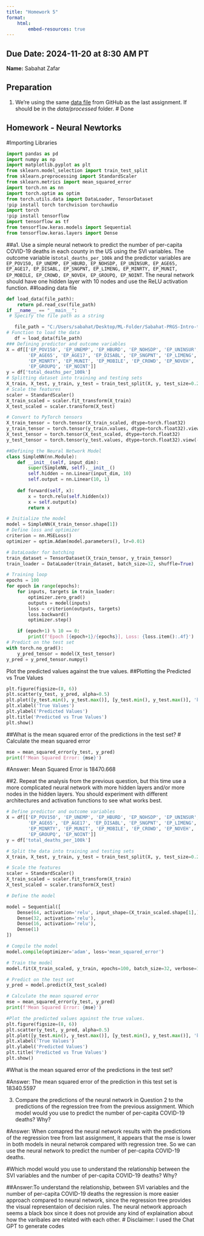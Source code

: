 ```yaml
---
title: "Homework 5"
format: 
    html:
        embed-resources: true
---
```



__Due Date:__ 2024-11-20 at 8:30 AM PT
---


__Name:__ Sabahat Zafar


## Preparation

1. We're using the same [data file](https://github.com/gabehassler/PRGS-Intro-to-ML-2024/blob/main/data/processed/svi_covid.csv) from GitHub as the last assignment.
If should be in the _data/processed_ folder.
# Done


## Homework - Neural Newtorks
#Importing Libraries
```python
import pandas as pd
import numpy as np
import matplotlib.pyplot as plt
from sklearn.model_selection import train_test_split
from sklearn.preprocessing import StandardScaler
from sklearn.metrics import mean_squared_error
import torch.nn as nn
import torch.optim as optim
from torch.utils.data import DataLoader, TensorDataset
!pip install torch torchvision torchaudio
import torch
!pip install tensorflow
import tensorflow as tf
from tensorflow.keras.models import Sequential
from tensorflow.keras.layers import Dense

````


##a1. Use a simple neural network to predict the number of per-capita COVID-19 deaths in each county in the US using the SVI variables.
The outcome variable is`total_deaths_per_100k` and the predictor variables are `EP_POV150, EP_UNEMP, EP_HBURD, EP_NOHSDP, EP_UNINSUR, EP_AGE65, EP_AGE17, EP_DISABL, EP_SNGPNT, EP_LIMENG, EP_MINRTY, EP_MUNIT, EP_MOBILE, EP_CROWD, EP_NOVEH, EP_GROUPQ, EP_NOINT`.
The neural network should have one hidden layer with 10 nodes and use the ReLU activation function.
##loading data file
```python
def load_data(file_path):
    return pd.read_csv(file_path)
if __name__ == "__main__":
 # Specify the file path as a string

   file_path = "C:/Users/sabahat/Desktop/ML-Folder/Sabahat-PRGS-Intro-to-ML-2024/data/processed/svi_covid.csv"
# Function to load the data
   df = load_data(file_path)
### Defining predictor and outcome variables
X = df[['EP_POV150', 'EP_UNEMP', 'EP_HBURD', 'EP_NOHSDP', 'EP_UNINSUR', 
        'EP_AGE65', 'EP_AGE17', 'EP_DISABL', 'EP_SNGPNT', 'EP_LIMENG', 
        'EP_MINRTY', 'EP_MUNIT', 'EP_MOBILE', 'EP_CROWD', 'EP_NOVEH', 
        'EP_GROUPQ', 'EP_NOINT']]
y = df['total_deaths_per_100k']
# Splitting dataset into training and testing sets
X_train, X_test, y_train, y_test = train_test_split(X, y, test_size=0.2, random_state=42)
# Scale the features
scaler = StandardScaler()
X_train_scaled = scaler.fit_transform(X_train)
X_test_scaled = scaler.transform(X_test)

# Convert to PyTorch tensors
X_train_tensor = torch.tensor(X_train_scaled, dtype=torch.float32)
y_train_tensor = torch.tensor(y_train.values, dtype=torch.float32).view(-1, 1)
X_test_tensor = torch.tensor(X_test_scaled, dtype=torch.float32)
y_test_tensor = torch.tensor(y_test.values, dtype=torch.float32).view(-1, 1)

##Defining the Neural Network Model
class SimpleNN(nn.Module):
    def __init__(self, input_dim):
        super(SimpleNN, self).__init__()
        self.hidden = nn.Linear(input_dim, 10)
        self.output = nn.Linear(10, 1)
        
    def forward(self, x):
        x = torch.relu(self.hidden(x))
        x = self.output(x)
        return x

# Initialize the model
model = SimpleNN(X_train_tensor.shape[1])
# Define loss and optimizer
criterion = nn.MSELoss()
optimizer = optim.Adam(model.parameters(), lr=0.01)

# DataLoader for batching
train_dataset = TensorDataset(X_train_tensor, y_train_tensor)
train_loader = DataLoader(train_dataset, batch_size=32, shuffle=True)

# Training loop
epochs = 100
for epoch in range(epochs):
    for inputs, targets in train_loader:
        optimizer.zero_grad()
        outputs = model(inputs)
        loss = criterion(outputs, targets)
        loss.backward()
        optimizer.step()

    if (epoch+1) % 10 == 0:
        print(f'Epoch [{epoch+1}/{epochs}], Loss: {loss.item():.4f}')
# Predict on the test set
with torch.no_grad():
    y_pred_tensor = model(X_test_tensor)
y_pred = y_pred_tensor.numpy()


````

Plot the predicted values against the true values.
##Plotting the Predicted vs True Values
```python
plt.figure(figsize=(8, 6))
plt.scatter(y_test, y_pred, alpha=0.5)
plt.plot([y_test.min(), y_test.max()], [y_test.min(), y_test.max()], 'k--', lw=2)
plt.xlabel('True Values')
plt.ylabel('Predicted Values')
plt.title('Predicted vs True Values')
plt.show()
````

##What is the mean squared error of the 
predictions in the test set?
# Calculate the mean squared error
```python
mse = mean_squared_error(y_test, y_pred)
print(f'Mean Squared Error: {mse}')
````

#Answer: Mean Squared Error is 18470.668


##2. Repeat the analysis from the previous question, but this time use a more complicated neural network with more hidden layers and/or more nodes in the hidden layers.
You should experiment with different architectures and activation functions to see what works best.
```python
# Define predictor and outcome variables
X = df[['EP_POV150', 'EP_UNEMP', 'EP_HBURD', 'EP_NOHSDP', 'EP_UNINSUR', 
        'EP_AGE65', 'EP_AGE17', 'EP_DISABL', 'EP_SNGPNT', 'EP_LIMENG', 
        'EP_MINRTY', 'EP_MUNIT', 'EP_MOBILE', 'EP_CROWD', 'EP_NOVEH', 
        'EP_GROUPQ', 'EP_NOINT']]
y = df['total_deaths_per_100k']

# Split the data into training and testing sets
X_train, X_test, y_train, y_test = train_test_split(X, y, test_size=0.2, random_state=42)

# Scale the features
scaler = StandardScaler()
X_train_scaled = scaler.fit_transform(X_train)
X_test_scaled = scaler.transform(X_test)

# Define the model

model = Sequential([
    Dense(64, activation='relu', input_shape=(X_train_scaled.shape[1],)),
    Dense(32, activation='relu'),
    Dense(16, activation='relu'),
    Dense(1)
])

# Compile the model
model.compile(optimizer='adam', loss='mean_squared_error')

# Train the model
model.fit(X_train_scaled, y_train, epochs=100, batch_size=32, verbose=1)

# Predict on the test set
y_pred = model.predict(X_test_scaled)

# Calculate the mean squared error
mse = mean_squared_error(y_test, y_pred)
print(f'Mean Squared Error: {mse}')

#Plot the predicted values against the true values.
plt.figure(figsize=(8, 6))
plt.scatter(y_test, y_pred, alpha=0.5)
plt.plot([y_test.min(), y_test.max()], [y_test.min(), y_test.max()], 'k--', lw=2)
plt.xlabel('True Values')
plt.ylabel('Predicted Values')
plt.title('Predicted vs True Values')
plt.show()
````

#What is the mean squared error of the predictions in the test set?

#Answer: The mean squared error of the prediction in this test set is 18340.5597


3. Compare the predictions of the neural network in Question 2 to the predictions of the regression tree from the previous assignment. Which model would you use to predict the number of per-capita COVID-19 deaths? Why?

#Answer: When comapred the neural network results with the predictions of the regression tree from last assignment, it appears that the mse is lower in both models in neural netwrok compared with regression tree. So we can use the neural network to predict the number of per-capita COVID-19 deaths.

#Which model would you use to understand the relationship between the SVI variables and the number of per-capita COVID-19 deaths? Why?

##Answer:To understand the relationship, between SVI  variables and the number of per-capita COVID-19 deaths the regression is more easier  approach compared to neural network, since the regression tree provides the visual representaion of decision rules. The neural network approach seems a black box since it does not provide any kind of explaination about how the  varibales are related with each other.
# Disclaimer: I used the Chat GPT to generate codes